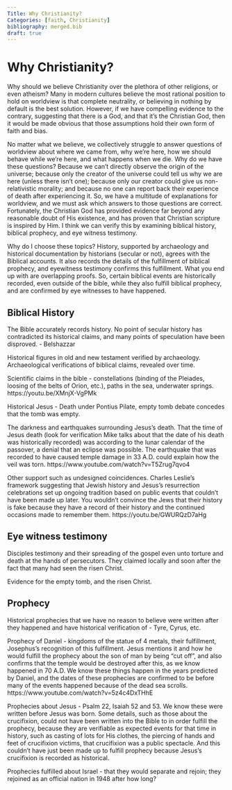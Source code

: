 ```yaml
---
Title: Why Christianity?
Categories: [faith, Christianity]
bibliography: merged.bib
draft: true
---
```


# Why Christianity?

Why should we believe Christianity over the plethora of other religions, or even atheism? Many in modern cultures believe the most rational position to hold on worldview is that complete neutrality, or believing in nothing by default is the best solution. However, if we have compelling evidence to the contrary, suggesting that there is a God, and that it's the Christian God, then it would be made obvious that those assumptions hold their own form of faith and bias.

No matter what we believe, we collectively struggle to answer questions of worldview about where we came from, why we're here, how we should behave while we're here, and what happens when we die. Why do we have these questions? Because we can't directly observe the origin of the universe; because only the creator of the universe could tell us why we are here (unless there isn't one); because only our creator could give us non-relativistic morality; and because no one can report back their experience of death after experiencing it. So, we have a multitude of explanations for worldview, and we must ask which answers to those questions are correct. Fortunately, the Christian God has provided evidence far beyond any reasonable doubt of His existence, and has proven that Christian scripture is inspired by Him. I think we can verify this by examining biblical history, biblical prophecy, and eye witness testimony.

Why do I choose these topics? History, supported by archaeology and historical documentation by historians (secular or not), agrees with the Biblical accounts. It also records the details of the fulfillment of biblical prophecy, and eyewitness testimony confirms this fulfillment. What you end up with are overlapping proofs. So, certain biblical events are historically recorded, even outside of the bible, while they also fulfill biblical prophecy, and are confirmed by eye witnesses to have happened.

## Biblical History

The Bible accurately records history. No point of secular history has contradicted its historical claims, and many points of speculation have been disproved.
- Belshazzar

Historical figures in old and new testament verified by archaeology. Archaeological verifications of biblical claims, revealed over time.

Scientific claims in the bible - constellations (binding of the Pleiades, loosing of the belts of Orion, etc.), paths in the sea, underwater springs.
https://youtu.be/XMnjX-VgPMk

Historical Jesus - Death under Pontius Pilate, empty tomb debate concedes that the tomb was empty.

The darkness and earthquakes surrounding Jesus's death. That the time of Jesus death (look for verification Mike talks about that the date of his death was historically recorded) was according to the lunar calendar of the passover, a denial that an eclipse was possible. The earthquake that was recorded to have caused temple damage in 33 A.D. could explain how the veil was torn.
https://www.youtube.com/watch?v=T5Zrug7qvo4

Other support such as undesigned coincidences. Charles Leslie's framework suggesting that Jewish history and Jesus's resurrection celebrations set up ongoing tradition based on public events that couldn't have been made up later. You wouldn't convince the Jews that their history is fake because they have a record of their history and the continued occasions made to remember them.
https://youtu.be/GWURQzD7aHg

## Eye witness testimony

Disciples testimony and their spreading of the gospel even unto torture and death at the hands of persecutors. They claimed locally and soon after the fact that many had seen the risen Christ.

Evidence for the empty tomb, and the risen Christ.

## Prophecy

Historical prophecies that we have no reason to believe were written after they happened and have historical verification of - Tyre, Cyrus, etc.

Prophecy of Daniel - kingdoms of the statue of 4 metals, their fulfillment, Josephus's recognition of this fulfillment. Jesus mentions it and how he would fulfill the prophecy about the son of man by being "cut off", and also confirms that the temple would be destroyed after this, as we know happened in 70 A.D. We know these things happen in the years predicted by Daniel, and the dates of these prophecies are confirmed to be before many of the events happened because of the dead sea scrolls.
https://www.youtube.com/watch?v=5z4c4DxTHhE

Prophecies about Jesus - Psalm 22, Isaiah 52 and 53. We know these were written before Jesus was born. Some details, such as those about the crucifixion, could not have been written into the Bible to in order fulfill the prophecy, because they are verifiable as expected events for that time in history, such as casting of lots for His clothes, the piercing of hands and feet of crucifixion victims, that crucifixion was a public spectacle. And this couldn't have just been made up to fulfill prophecy because Jesus's crucifixion is recorded as historical.  <Prophecies that Jesus fulfilled video>

Prophecies fulfilled about Israel - that they would separate and rejoin; they rejoined as an official nation in 1948 after how long? 


